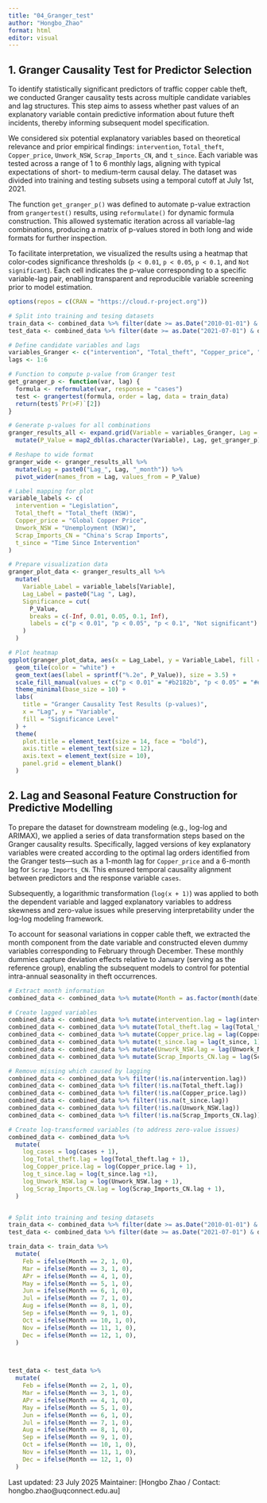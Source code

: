 ---
title: "04_Granger_test"
author: "Hongbo_Zhao"
format: html
editor: visual
---

## 1. Granger Causality Test for Predictor Selection

To identify statistically significant predictors of traffic copper cable theft, we conducted Granger causality tests across multiple candidate variables and lag structures. This step aims to assess whether past values of an explanatory variable contain predictive information about future theft incidents, thereby informing subsequent model specification.

We considered six potential explanatory variables based on theoretical relevance and prior empirical findings: `intervention`, `Total_theft`, `Copper_price`, `Unwork_NSW`, `Scrap_Imports_CN`, and `t_since`. Each variable was tested across a range of 1 to 6 monthly lags, aligning with typical expectations of short- to medium-term causal delay. The dataset was divided into training and testing subsets using a temporal cutoff at July 1st, 2021.

The function `get_granger_p()` was defined to automate p-value extraction from `grangertest()` results, using `reformulate()` for dynamic formula construction. This allowed systematic iteration across all variable-lag combinations, producing a matrix of p-values stored in both long and wide formats for further inspection.

To facilitate interpretation, we visualized the results using a heatmap that color-codes significance thresholds (`p < 0.01`, `p < 0.05`, `p < 0.1`, and `Not significant`). Each cell indicates the p-value corresponding to a specific variable-lag pair, enabling transparent and reproducible variable screening prior to model estimation.

```{r}
options(repos = c(CRAN = "https://cloud.r-project.org"))

# Split into training and tesing datasets
train_data <- combined_data %>% filter(date >= as.Date("2010-01-01") & date < as.Date("2021-07-01"))
test_data <- combined_data %>% filter(date >= as.Date("2021-07-01") & date < as.Date("2023-06-01"))

# Define candidate variables and lags
variables_Granger <- c("intervention", "Total_theft", "Copper_price", "Unwork_NSW", "Scrap_Imports_CN", "t_since")
lags <- 1:6

# Function to compute p-value from Granger test
get_granger_p <- function(var, lag) {
  formula <- reformulate(var, response = "cases")
  test <- grangertest(formula, order = lag, data = train_data)
  return(test$`Pr(>F)`[2])
}

# Generate p-values for all combinations
granger_results_all <- expand.grid(Variable = variables_Granger, Lag = lags) %>%
  mutate(P_Value = map2_dbl(as.character(Variable), Lag, get_granger_p))

# Reshape to wide format
granger_wide <- granger_results_all %>%
  mutate(Lag = paste0("Lag_", Lag, "_month")) %>%
  pivot_wider(names_from = Lag, values_from = P_Value)

# Label mapping for plot
variable_labels <- c(
  intervention = "Legislation",
  Total_theft = "Total_theft (NSW)",
  Copper_price = "Global Copper Price",
  Unwork_NSW = "Unemployment (NSW)",
  Scrap_Imports_CN = "China's Scrap Imports",
  t_since = "Time Since Intervention"
)

# Prepare visualization data
granger_plot_data <- granger_results_all %>%
  mutate(
    Variable_Label = variable_labels[Variable],
    Lag_Label = paste0("Lag ", Lag),
    Significance = cut(
      P_Value,
      breaks = c(-Inf, 0.01, 0.05, 0.1, Inf),
      labels = c("p < 0.01", "p < 0.05", "p < 0.1", "Not significant")
    )
  )

# Plot heatmap
ggplot(granger_plot_data, aes(x = Lag_Label, y = Variable_Label, fill = Significance)) +
  geom_tile(color = "white") +
  geom_text(aes(label = sprintf("%.2e", P_Value)), size = 3.5) +
  scale_fill_manual(values = c("p < 0.01" = "#b2182b", "p < 0.05" = "#ef8a62", "p < 0.1" = "#fee08b", "Not significant" = "#66c2a5")) +
  theme_minimal(base_size = 10) +
  labs(
    title = "Granger Causality Test Results (p-values)",
    x = "Lag", y = "Variable",
    fill = "Significance Level"
  ) +
  theme(
    plot.title = element_text(size = 14, face = "bold"),
    axis.title = element_text(size = 12),
    axis.text = element_text(size = 10),
    panel.grid = element_blank()
  )
```

## 2. Lag and Seasonal Feature Construction for Predictive Modelling

To prepare the dataset for downstream modeling (e.g., log-log and ARIMAX), we applied a series of data transformation steps based on the Granger causality results. Specifically, lagged versions of key explanatory variables were created according to the optimal lag orders identified from the Granger tests—such as a 1-month lag for `Copper_price` and a 6-month lag for `Scrap_Imports_CN`. This ensured temporal causality alignment between predictors and the response variable `cases`.

Subsequently, a logarithmic transformation (`log(x + 1)`) was applied to both the dependent variable and lagged explanatory variables to address skewness and zero-value issues while preserving interpretability under the log-log modeling framework.

To account for seasonal variations in copper cable theft, we extracted the month component from the date variable and constructed eleven dummy variables corresponding to February through December. These monthly dummies capture deviation effects relative to January (serving as the reference group), enabling the subsequent models to control for potential intra-annual seasonality in theft occurrences.

```{r}
# Extract month information
combined_data <- combined_data %>% mutate(Month = as.factor(month(date)))

# Create lagged variables
combined_data <- combined_data %>% mutate(intervention.lag = lag(intervention, 1))
combined_data <- combined_data %>% mutate(Total_theft.lag = lag(Total_theft, 1))
combined_data <- combined_data %>% mutate(Copper_price.lag = lag(Copper_price, 1))
combined_data <- combined_data %>% mutate(t_since.lag = lag(t_since, 1))
combined_data <- combined_data %>% mutate(Unwork_NSW.lag = lag(Unwork_NSW, 5))
combined_data <- combined_data %>% mutate(Scrap_Imports_CN.lag = lag(Scrap_Imports_CN, 6))

# Remove missing which caused by lagging
combined_data <- combined_data %>% filter(!is.na(intervention.lag))
combined_data <- combined_data %>% filter(!is.na(Total_theft.lag))
combined_data <- combined_data %>% filter(!is.na(Copper_price.lag))
combined_data <- combined_data %>% filter(!is.na(t_since.lag))
combined_data <- combined_data %>% filter(!is.na(Unwork_NSW.lag))
combined_data <- combined_data %>% filter(!is.na(Scrap_Imports_CN.lag))

# Create log-transformed variables (to address zero-value issues)
combined_data <- combined_data %>%
  mutate(
    log_cases = log(cases + 1), 
    log_Total_theft.lag = log(Total_theft.lag + 1),
    log_Copper_price.lag = log(Copper_price.lag + 1),
    log_t_since.lag = log(t_since.lag +1),
    log_Unwork_NSW.lag = log(Unwork_NSW.lag + 1),
    log_Scrap_Imports_CN.lag = log(Scrap_Imports_CN.lag + 1),
  )


# Split into training and tesing datasets
train_data <- combined_data %>% filter(date >= as.Date("2010-01-01") & date < as.Date("2021-07-01"))
test_data <- combined_data %>% filter(date >= as.Date("2021-07-01") & date < as.Date("2023-06-01"))

train_data <- train_data %>%
  mutate(
    Feb = ifelse(Month == 2, 1, 0),
    Mar = ifelse(Month == 3, 1, 0),
    APr = ifelse(Month == 4, 1, 0),
    May = ifelse(Month == 5, 1, 0),
    Jun = ifelse(Month == 6, 1, 0),
    Jul = ifelse(Month == 7, 1, 0),
    Aug = ifelse(Month == 8, 1, 0),
    Sep = ifelse(Month == 9, 1, 0),
    Oct = ifelse(Month == 10, 1, 0),
    Nov = ifelse(Month == 11, 1, 0),
    Dec = ifelse(Month == 12, 1, 0),
  )



test_data <- test_data %>%
  mutate(
    Feb = ifelse(Month == 2, 1, 0),
    Mar = ifelse(Month == 3, 1, 0),
    APr = ifelse(Month == 4, 1, 0),
    May = ifelse(Month == 5, 1, 0),
    Jun = ifelse(Month == 6, 1, 0),
    Jul = ifelse(Month == 7, 1, 0),
    Aug = ifelse(Month == 8, 1, 0),
    Sep = ifelse(Month == 9, 1, 0),
    Oct = ifelse(Month == 10, 1, 0),
    Nov = ifelse(Month == 11, 1, 0),
    Dec = ifelse(Month == 12, 1, 0)
  )
```

Last updated: 23 July 2025 Maintainer: \[Hongbo Zhao / Contact: hongbo.zhao\@uqconnect.edu.au\]
